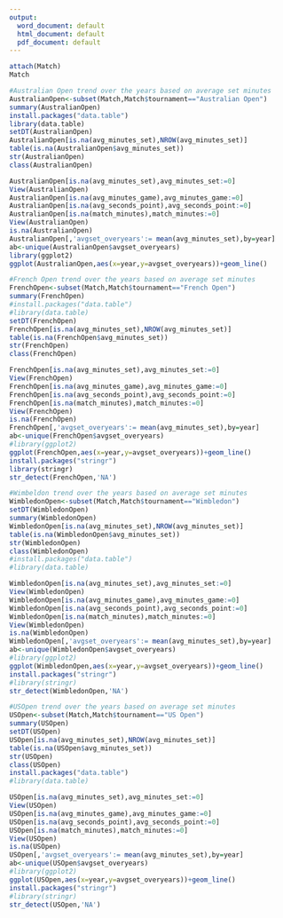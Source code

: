 ---
output:
  word_document: default
  html_document: default
  pdf_document: default
---

```{r}
attach(Match)
Match
```

```{r}
#Australian Open trend over the years based on average set minutes 
AustralianOpen<-subset(Match,Match$tournament=="Australian Open")
summary(AustralianOpen)
install.packages("data.table")
library(data.table)
setDT(AustralianOpen)
AustralianOpen[is.na(avg_minutes_set),NROW(avg_minutes_set)]
table(is.na(AustralianOpen$avg_minutes_set))
str(AustralianOpen)
class(AustralianOpen)
```

```{r}

AustralianOpen[is.na(avg_minutes_set),avg_minutes_set:=0]
View(AustralianOpen)
AustralianOpen[is.na(avg_minutes_game),avg_minutes_game:=0]
AustralianOpen[is.na(avg_seconds_point),avg_seconds_point:=0]
AustralianOpen[is.na(match_minutes),match_minutes:=0]
View(AustralianOpen)
is.na(AustralianOpen)
AustralianOpen[,'avgset_overyears':= mean(avg_minutes_set),by=year]
ab<-unique(AustralianOpen$avgset_overyears)    
library(ggplot2)  
ggplot(AustralianOpen,aes(x=year,y=avgset_overyears))+geom_line()
```

```{r}
#French Open trend over the years based on average set minutes
FrenchOpen<-subset(Match,Match$tournament=="French Open")
summary(FrenchOpen)
#install.packages("data.table")
#library(data.table)
setDT(FrenchOpen)
FrenchOpen[is.na(avg_minutes_set),NROW(avg_minutes_set)]
table(is.na(FrenchOpen$avg_minutes_set))
str(FrenchOpen)
class(FrenchOpen)

```

```{r}
FrenchOpen[is.na(avg_minutes_set),avg_minutes_set:=0]
View(FrenchOpen)
FrenchOpen[is.na(avg_minutes_game),avg_minutes_game:=0]
FrenchOpen[is.na(avg_seconds_point),avg_seconds_point:=0]
FrenchOpen[is.na(match_minutes),match_minutes:=0]
View(FrenchOpen)
is.na(FrenchOpen)
FrenchOpen[,'avgset_overyears':= mean(avg_minutes_set),by=year]
ab<-unique(FrenchOpen$avgset_overyears)    
#library(ggplot2)  
ggplot(FrenchOpen,aes(x=year,y=avgset_overyears))+geom_line()
install.packages("stringr")
library(stringr)
str_detect(FrenchOpen,'NA')
```

```{r}
#Wimbeldon trend over the years based on average set minutes
WimbledonOpen<-subset(Match,Match$tournament=="Wimbledon")
setDT(WimbledonOpen)
summary(WimbledonOpen)
WimbledonOpen[is.na(avg_minutes_set),NROW(avg_minutes_set)]
table(is.na(WimbledonOpen$avg_minutes_set))
str(WimbledonOpen)
class(WimbledonOpen)
#install.packages("data.table")
#library(data.table)

```

```{r}
WimbledonOpen[is.na(avg_minutes_set),avg_minutes_set:=0]
View(WimbledonOpen)
WimbledonOpen[is.na(avg_minutes_game),avg_minutes_game:=0]
WimbledonOpen[is.na(avg_seconds_point),avg_seconds_point:=0]
WimbledonOpen[is.na(match_minutes),match_minutes:=0]
View(WimbledonOpen)
is.na(WimbledonOpen)
WimbledonOpen[,'avgset_overyears':= mean(avg_minutes_set),by=year]
ab<-unique(WimbledonOpen$avgset_overyears)    
#library(ggplot2)  
ggplot(WimbledonOpen,aes(x=year,y=avgset_overyears))+geom_line()
install.packages("stringr")
#library(stringr)
str_detect(WimbledonOpen,'NA')
```


```{r}
#USOpen trend over the years based on average set minutes
USOpen<-subset(Match,Match$tournament=="US Open")
summary(USOpen)
setDT(USOpen)
USOpen[is.na(avg_minutes_set),NROW(avg_minutes_set)]
table(is.na(USOpen$avg_minutes_set))
str(USOpen)
class(USOpen)
install.packages("data.table")
#library(data.table)

```

```{r}
USOpen[is.na(avg_minutes_set),avg_minutes_set:=0]
View(USOpen)
USOpen[is.na(avg_minutes_game),avg_minutes_game:=0]
USOpen[is.na(avg_seconds_point),avg_seconds_point:=0]
USOpen[is.na(match_minutes),match_minutes:=0]
View(USOpen)
is.na(USOpen)
USOpen[,'avgset_overyears':= mean(avg_minutes_set),by=year]
ab<-unique(USOpen$avgset_overyears)    
#library(ggplot2)  
ggplot(USOpen,aes(x=year,y=avgset_overyears))+geom_line()
install.packages("stringr")
#library(stringr)
str_detect(USOpen,'NA')

```

